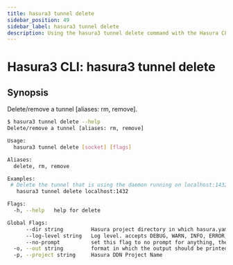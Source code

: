 ```yaml
---
title: hasura3 tunnel delete
sidebar_position: 49
sidebar_label: hasura3 tunnel delete
description: Using the hasura3 tunnel delete command with the Hasura CLI
---
```


# Hasura3 CLI: hasura3 tunnel delete 

## Synopsis
Delete/remove a tunnel [aliases: rm, remove].

```bash
$ hasura3 tunnel delete --help
Delete/remove a tunnel [aliases: rm, remove]

Usage:
  hasura3 tunnel delete [socket] [flags]

Aliases:
  delete, rm, remove

Examples:
 # Delete the tunnel that is using the daemon running on localhost:1432
   hasura3 tunnel delete localhost:1432

Flags:
  -h, --help   help for delete

Global Flags:
      --dir string         Hasura project directory in which hasura.yaml is present (default ".")
      --log-level string   Log level. accepts DEBUG, WARN, INFO, ERROR, FATAL (default "INFO")
      --no-prompt          set this flag to no prompt for anything, the command fails if any input is missing
  -o, --out string         format in which the output should be printed, accepts table, json and yaml (default "table")
  -p, --project string     Hasura DDN Project Name
```

